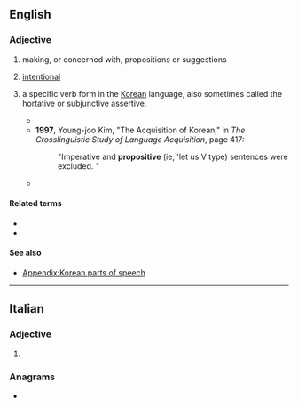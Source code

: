 ==English==

===Adjective===
{{en-adj|-}}

# making, or concerned with, propositions or suggestions
# {{lb|en|medicine|of a movement}} [[intentional]]
# {{lb|en|linguistics|Korean language}} a specific verb form in the [[Korean]] language, also sometimes called the hortative or subjunctive assertive.
#* {{quote-book|en|year=1950|author=Sang Soon Yun|title=Introduction to Spoken Korean|page=250|passage="This auxiliary verb ma-l- occurs only in the imperative, '''propositive''' and gerund forms."}}
#* '''1997''', Young-joo Kim, "The Acquisition of Korean," in ''The Crosslinguistic Study of Language Acquisition'', page 417:
#*: "Imperative and '''propositive''' (ie, 'let us V type) sentences were excluded. "
#* {{quote-book|en|year=2000|author=Iksop Lee and Samuel Robert Ramsey|title=The Korean Language|page=101|passage="First, adjectives are distinguished from verbs in that they do not have imperative or '''propositive''' forms."}}

====Related terms====
* {{l|en|proposition}}
* {{l|en|propositional}}

====See also====
* [[Appendix:Korean parts of speech]]

----

==Italian==

===Adjective===
{{head|it|adjective form}}

# {{inflection of|it|propositivo||f|p}}

===Anagrams===
* {{anagrams|it|a=eiioopprstv|prepositivo}}